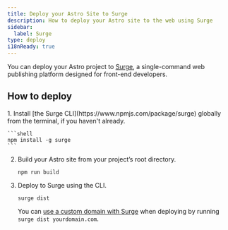 ```yaml
---
title: Deploy your Astro Site to Surge
description: How to deploy your Astro site to the web using Surge
sidebar:
  label: Surge
type: deploy
i18nReady: true
---
```


You can deploy your Astro project to [Surge](https://surge.sh/), a single-command web publishing platform designed for front-end developers.

## How to deploy

<Steps>
1. Install [the Surge CLI](https://www.npmjs.com/package/surge) globally from the terminal, if you haven't already.

    ```shell
    npm install -g surge
    ```

2. Build your Astro site from your project’s root directory.

    ```shell
    npm run build
    ```

3. Deploy to Surge using the CLI.

    ```shell
    surge dist
    ```

    You can [use a custom domain with Surge](http://surge.sh/help/adding-a-custom-domain) when deploying by running `surge dist yourdomain.com`.
</Steps>
